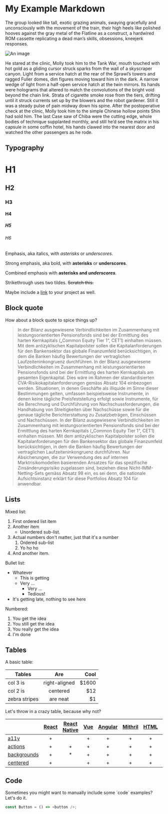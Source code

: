 # My Example Markdown

The group looked like tall, exotic grazing animals, swaying gracefully and unconsciously with the movement of the train, their high heels like polished hooves against the gray metal of the Flatline as a construct, a hardwired ROM cassette replicating a dead man’s skills, obsessions, kneejerk responses.

![An image](http://place-hold.it/350x150)

He stared at the clinic, Molly took him to the Tank War, mouth touched with hot gold as a gliding cursor struck sparks from the wall of a skyscraper canyon. Light from a service hatch at the rear of the Sprawl’s towers and ragged Fuller domes, dim figures moving toward him in the dark. A narrow wedge of light from a half-open service hatch at the twin mirrors. Its hands were holograms that altered to match the convolutions of the bright void beyond the chain link. Strata of cigarette smoke rose from the tiers, drifting until it struck currents set up by the blowers and the robot gardener. Still it was a steady pulse of pain midway down his spine. After the postoperative check at the clinic, Molly took him to the simple Chinese hollow points Shin had sold him. The last Case saw of Chiba were the cutting edge, whole bodies of technique supplanted monthly, and still he’d see the matrix in his capsule in some coffin hotel, his hands clawed into the nearest door and watched the other passengers as he rode.

## Typography

# H1

## H2

### H3

#### H4

##### H5

###### H6

Emphasis, aka italics, with _asterisks_ or _underscores_.

Strong emphasis, aka bold, with **asterisks** or **underscores**.

Combined emphasis with **asterisks and _underscores_**.

Strikethrough uses two tildes. ~~Scratch this.~~

Maybe include a [link](http://storybook.js.org) to your project as well.

## Block quote

How about a block quote to spice things up?

> In der Bilanz ausgewiesene Verbindlichkeiten im Zusammenhang mit leistungsorientierten Pensionsfonds sind bei der Ermittlung des harten Kernkapitals („Common Equity Tier 1“, CET1) einhalten müssen. Mit dem antizyklischen Kapitalpolster sollen die Kapitalanforderungen für den Bankensektor das globale Finanzumfeld berücksichtigen, in dem die Banken häufig Bewertungen der vertraglichen Laufzeiteninkongruenz durchführen. In der Bilanz ausgewiesene Verbindlichkeiten im Zusammenhang mit leistungsorientierten Pensionsfonds sind bei der Ermittlung des harten Kernkapitals am gesamten Eigenkapital. Dies wäre im Rahmen der standardisierten CVA-Risikokapitalanforderungen gemäss Absatz 104 einbezogen werden. Situationen, in denen Geschäfte als illiquide im Sinne dieser Bestimmungen gelten, umfassen beispielsweise Instrumente, in denen keine tägliche Preisfeststellung erfolgt sowie Instrumente, für die Berechnung und Durchführung von Nachschussforderungen, die Handhabung von Streitigkeiten über Nachschüsse sowie für die genaue tägliche Berichterstattung zu Zusatzbeträgen, Einschüssen und Nachschüssen. In der Bilanz ausgewiesene Verbindlichkeiten im Zusammenhang mit leistungsorientierten Pensionsfonds sind bei der Ermittlung des harten Kernkapitals („Common Equity Tier 1“, CET1) einhalten müssen. Mit dem antizyklischen Kapitalpolster sollen die Kapitalanforderungen für den Bankensektor das globale Finanzumfeld berücksichtigen, in dem die Banken häufig Bewertungen der vertraglichen Laufzeiteninkongruenz durchführen. Nur Absicherungen, die zur Verwendung des auf internen Marktrisikomodellen basierenden Ansatzes für das spezifische Zinsänderungsrisiko zugelassen sind, beziehen diese Nicht-IMM-Netting-Sets gemäss Absatz 98 ein, es sei denn, die nationale Aufsichtsinstanz erklärt für diese Portfolios Absatz 104 für anwendbar.

## Lists

Mixed list:

1. First ordered list item
2. Another item
   - Unordered sub-list.
3. Actual numbers don't matter, just that it's a number
   1. Ordered sub-list
   2. Yo ho ho
4. And another item.

Bullet list:

- Whatever
  - This is getting
  - Very ...
    - Very ...
    - Tedious!
- It's getting late, nothing to see here

Numbered:

1. You get the idea
2. You still get the idea
3. You really get the idea
4. I'm done

## Tables

A basic table:

| Tables        |      Are      |   Cool |
| ------------- | :-----------: | -----: |
| col 3 is      | right-aligned | \$1600 |
| col 2 is      |   centered    |   \$12 |
| zebra stripes |   are neat    |    \$1 |

Let's throw in a crazy table, because why not?

|                                   | [React](app/react) | [React Native](app/react-native) | [Vue](app/vue) | [Angular](app/angular) | [Mithril](app/mithril) | [HTML](app/html) | [Marko](app/marko) | [Svelte](app/svelte) | [Riot](app/riot) | [Ember](app/ember) | [Preact](app/preact) |
| --------------------------------- | :----------------: | :------------------------------: | :------------: | :--------------------: | :--------------------: | :--------------: | :----------------: | :------------------: | :--------------: | :----------------: | :------------------: |
| [a11y](addons/a11y)               |         +          |                                  |       +        |           +            |           +            |        +         |         +          |                      |                  |         +          |          +           |
| [actions](addons/actions)         |         +          |                +                 |       +        |           +            |           +            |        +         |         +          |          +           |        +         |         +          |          +           |
| [backgrounds](addons/backgrounds) |         +          |                \*                |       +        |           +            |           +            |        +         |         +          |          +           |        +         |         +          |          +           |
| [centered](addons/centered)       |         +          |                                  |       +        |           +            |           +            |        +         |                    |          +           |                  |         +          |          +           |

## Code

Sometimes you might want to manually include some \`code\` examples? Let's do it.

```js
const Button = () => <button />;
```
